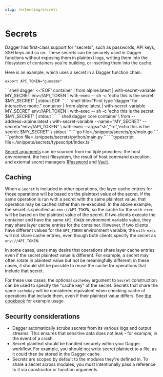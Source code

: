 ```yaml
---
slug: /extending/secrets
---
```


# Secrets

Dagger has first-class support for "secrets", such as passwords, API keys, SSH keys and so on. These secrets can be securely used in Dagger functions without exposing them in plaintext logs, writing them into the filesystem of containers you're building, or inserting them into the cache.

Here is an example, which uses a secret in a Dagger function chain:

```shell
export API_TOKEN="guessme"
```

<Tabs groupId="language" queryString="sdk">
<TabItem value="System shell">
```shell
dagger <<'EOF'
container |
  from alpine:latest |
  with-secret-variable MY_SECRET env://API_TOKEN |
  with-exec -- sh -c 'echo this is the secret: $MY_SECRET' |
  stdout
EOF
```
</TabItem>
<TabItem value="Dagger Shell">
```shell title="First type 'dagger' for interactive mode."
container |
  from alpine:latest |
  with-secret-variable MY_SECRET env://API_TOKEN |
  with-exec -- sh -c 'echo this is the secret: $MY_SECRET' |
  stdout
```
</TabItem>
<TabItem value="Dagger CLI">
```shell
dagger core container \
  from --address=alpine:latest \
  with-secret-variable --name="MY_SECRET" --secret="env://API_TOKEN" \
  with-exec --args="sh","-c",'echo this is the secret: $MY_SECRET' \
  stdout
```
</TabItem>
<TabItem value="go" label="Go">
```go file=./snippets/secrets/go/main.go
```
</TabItem>
<TabItem value="python" label="Python">
```python file=./snippets/secrets/python/main.py
```
</TabItem>
<TabItem value="typescript" label="TypeScript">
```typescript file=./snippets/secrets/typescript/index.ts
```
</TabItem>
</Tabs>

[Secret arguments](./arguments.mdx#secret-arguments) can be sourced from multiple providers: the host environment, the host filesystem, the result of host command execution, and external secret managers [1Password](https://1password.com/) and [Vault](https://www.hashicorp.com/products/vault).

## Caching

When a `Secret` is included in other operations, the layer cache entries for those operations will be based on the plaintext value of the secret. If the same operation is run with a secret with the same plaintext value, that operation may be cached rather than re-executed. In the above example, the secret is specified as `env://API_TOKEN`, so the cache for the `with-exec` will be based on the plaintext value of the secret. If two clients execute the container and have the same `API_TOKEN` environment variable value, they may share layer cache entries for the container. However, if two clients have different values for the `API_TOKEN` environment variable, the `with-exec` will not share cache entries, even though both clients specify the secret as `env://API_TOKEN`.

In some cases, users may desire that operations share layer cache entries even if the secret plaintext value is different. For example, a secret may often rotate in plaintext value but not be meaningfully different; in these cases, it should still be possible to reuse the cache for operations that include that secret.

For these use cases, the optional `cacheKey` argument to `Secret` construction can be used to specify the "cache key" of the secret. Secrets that share the same `cacheKey` will be considered equivalent when checking cache of operations that include them, even if their plaintext value differs. See [the cookbook](../../cookbook/secrets.mdx#customize-secret-caching-behavior) for example usage.

## Security considerations

- Dagger automatically scrubs secrets from its various logs and output streams. This ensures that sensitive data does not leak - for example, in the event of a crash.
- Secret plaintext should be handled securely within your Dagger workflow. For example, you should not write secret plaintext to a file, as it could then be stored in the Dagger cache.
- Secrets are scoped by default to the modules they're defined in. To share a secret across modules, you must intentionally pass a reference to it via constructor or function arguments.
